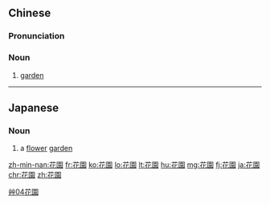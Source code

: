 ==Chinese==
{{zh-hanzi-box|[[花园]]|[[花]][[園]]}}

===Pronunciation===
{{zh-pron
|m=huāyuán
|cat=noun
}}

===Noun===
{{zh-noun}}

# {{context|Elementary Mandarin|lang=zh}} [[garden]]

[[Category:zh:Horticulture|艸04花園]]

----

==Japanese==
{{ja-kanjitab|花|園}}

===Noun===
{{ja-noun|k|hira=はなぞの|rom=hanazono}}

# a [[flower]] [[garden]]

[[zh-min-nan:花園]]
[[fr:花園]]
[[ko:花園]]
[[lo:花園]]
[[lt:花園]]
[[hu:花園]]
[[mg:花園]]
[[fj:花園]]
[[ja:花園]]
[[chr:花園]]
[[zh:花園]]